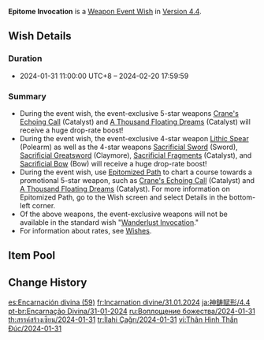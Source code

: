 {{Wish
|name              = Epitome Invocation 2024-01-31
|image             = Epitome Invocation 2024-01-31.png
|type              = Weapon Event
|duration          = event
|time_start        = 2024-01-31 11:00:00
|time_start_offset = GMT+8
|time_end          = 2024-02-20 17:59:59
|link              = https://genshin.hoyoverse.com/en/news/detail/122075
|preceding         = Epitome Invocation/2024-01-09
|alongside         = The Crane Soars Skyward/2024-01-31
|alongside2        = The Moongrass' Enlightenment/2024-01-31
|succeeding        = Epitome Invocation/2024-02-20
}}
'''Epitome Invocation''' is a [[Weapon Event Wish]] in [[Version 4.4]].

==Wish Details==
===Duration===
* 2024-01-31 11:00:00 UTC+8 &ndash; 2024-02-20 17:59:59

===Summary===
* During the event wish, the event-exclusive 5-star weapons [[Crane's Echoing Call]] (Catalyst) and [[A Thousand Floating Dreams]] (Catalyst) will receive a huge drop-rate boost!
* During the event wish, the event-exclusive 4-star weapon [[Lithic Spear]] (Polearm) as well as the 4-star weapons [[Sacrificial Sword]] (Sword), [[Sacrificial Greatsword]] (Claymore), [[Sacrificial Fragments]] (Catalyst), and [[Sacrificial Bow]] (Bow) will receive a huge drop-rate boost!
* During the event wish, use [[Epitomized Path]] to chart a course towards a promotional 5-star weapon, such as [[Crane's Echoing Call]] (Catalyst) and [[A Thousand Floating Dreams]] (Catalyst). For more information on Epitomized Path, go to the Wish screen and select Details in the bottom-left corner.
* Of the above weapons, the event-exclusive weapons will not be available in the standard wish "[[Wanderlust Invocation]]."
* For information about rates, see [[Wish]]es.

==Item Pool==
{{Wish Pool
|weapon_5_F    = Crane's Echoing Call; A Thousand Floating Dreams
|weapon_4_F    = Lithic Spear; Sacrificial Sword; Sacrificial Greatsword; Sacrificial Fragments; Sacrificial Bow
|character_4   = Barbara; Beidou; Bennett; Candace; Charlotte; Chevreuse; Chongyun; Collei; Diona; Dori; Faruzan; Fischl; Freminet; Gorou; Kaveh; Kirara; Kujou Sara; Kuki Shinobu; Layla; Lynette; Mika; Ningguang; Noelle; Razor; Rosaria; Sayu; Shikanoin Heizou; Sucrose; Thoma; Xiangling; Xingqiu; Xinyan; Yanfei; Yaoyao; Yun Jin
|weapon_5      = Amos' Bow; Aquila Favonia; Lost Prayer to the Sacred Winds; Primordial Jade Winged-Spear; Skyward Atlas; Skyward Blade; Skyward Harp; Skyward Pride; Skyward Spine; Wolf's Gravestone
|weapon_4      = Dragon's Bane; Eye of Perception; Favonius Codex; Favonius Greatsword; Favonius Lance; Favonius Sword; Favonius Warbow; Lion's Roar; Rainslasher; Rust; The Bell; The Flute; The Stringless; The Widsith
|weapon_3      = Black Tassel; Bloodtainted Greatsword; Cool Steel; Debate Club; Emerald Orb; Ferrous Shadow; Harbinger of Dawn; Magic Guide; Raven Bow; Sharpshooter's Oath; Skyrider Sword; Slingshot; Thrilling Tales of Dragon Slayers
}}

==Change History==
{{Change History|4.4}}

[[es:Encarnación divina (59)]]
[[fr:Incarnation divine/31.01.2024]]
[[ja:神鋳賦形/4.4]]
[[pt-br:Encarnação Divina/31-01-2024]]
[[ru:Воплощение божества/2024-01-31]]
[[th:สรรค์สร้างเซียน/2024-01-31]]
[[tr:İlahi Çağrı/2024-01-31]]
[[vi:Thân Hình Thần Đúc/2024-01-31]]
